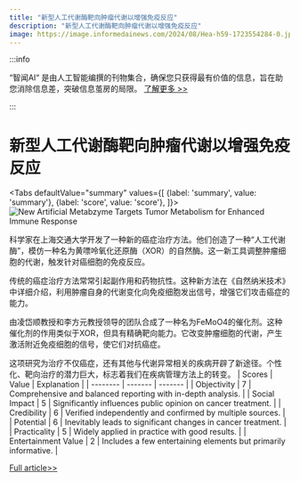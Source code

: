 ```yaml
---
title: "新型人工代谢酶靶向肿瘤代谢以增强免疫反应"
description: "新型人工代谢酶靶向肿瘤代谢以增强免疫反应"
image: https://image.informedainews.com/2024/08/Hea-h59-1723554284-0.jpg
---
```



:::info

“智闻AI“ 是由人工智能编撰的刊物集合，确保您只获得最有价值的信息，旨在助您消除信息差，突破信息茧房的局限。  [了解更多 >>](/)

:::

# 新型人工代谢酶靶向肿瘤代谢以增强免疫反应


<Tabs
	defaultValue="summary"
	values={[
	{label: 'summary', value: 'summary'},
	{label: 'score', value: 'score'},
]}>
<TabItem value="summary">
<img
  src="https://image.informedainews.com/2024/08/Hea-h59-1723554284-0.jpg"
  alt="New Artificial Metabzyme Targets Tumor Metabolism for Enhanced Immune Response"
/>



科学家在上海交通大学开发了一种新的癌症治疗方法。他们创造了一种“人工代谢酶”，模仿一种名为黄嘌呤氧化还原酶（XOR）的自然酶。这一新工具调整肿瘤细胞的代谢，触发针对癌细胞的免疫反应。

传统的癌症治疗方法常常引起副作用和药物抗性。这种新方法在《自然纳米技术》中详细介绍，利用肿瘤自身的代谢变化向免疫细胞发出信号，增强它们攻击癌症的能力。

由凌岱顺教授和李方元教授领导的团队合成了一种名为FeMoO4的催化剂。这种催化剂的作用类似于XOR，但具有精确靶向能力。它改变肿瘤细胞的代谢，产生激活附近免疫细胞的信号，使它们对抗癌症。

这项研究为治疗不仅癌症，还有其他与代谢异常相关的疾病开辟了新途径。个性化、靶向治疗的潜力巨大，标志着我们在疾病管理方法上的转变。
</TabItem>
<TabItem value="score">
	| Scores     | Value   | Explanation |
	| -------- | ------- | ------- |
	| Objectivity  | 7    | Comprehensive and balanced reporting with in-depth analysis.    |
	| Social Impact | 5     | Significantly influences public opinion on cancer treatment.    |
	| Credibility    | 6    | Verified independently and confirmed by multiple sources.    |
	| Potential    | 6    | Inevitably leads to significant changes in cancer treatment.    |
	| Practicality    | 5    | Widely applied in practice with good results.    |
	| Entertainment Value    | 2    | Includes a few entertaining elements but primarily informative.    |
</TabItem>
</Tabs>

[Full article>>](https://www.mittrchina.com/news/detail/13623)
